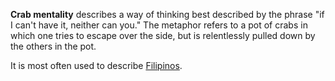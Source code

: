 '''Crab mentality''' describes a way of thinking best described by the phrase "if I can't have it, neither can you."  The metaphor refers to a  pot of crabs in which one tries to escape over the side, but is relentlessly pulled down by the others in the pot.

It is most often used to describe [[Filipino]]s.

{{stub}}